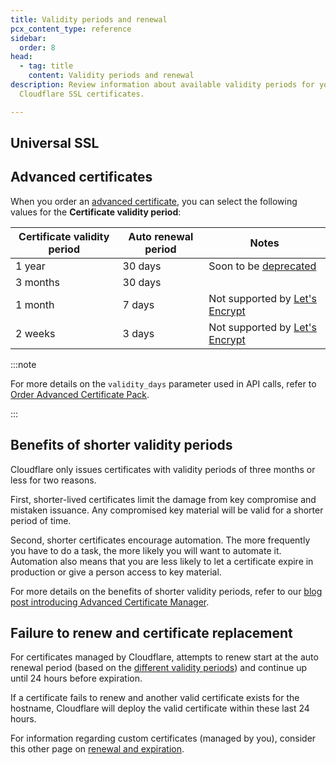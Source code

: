 ```yaml
---
title: Validity periods and renewal
pcx_content_type: reference
sidebar:
  order: 8
head:
  - tag: title
    content: Validity periods and renewal
description: Review information about available validity periods for your
  Cloudflare SSL certificates.

---
```



## Universal SSL

<Render file="universal-ssl-validity" />

## Advanced certificates

When you order an [advanced certificate](/ssl/edge-certificates/advanced-certificate-manager/manage-certificates/), you can select the following values for the **Certificate validity period**:

| Certificate validity period | Auto renewal period | Notes                                                                                  |
| --------------------------- | ------------------- | -------------------------------------------------------------------------------------- |
| 1 year                      | 30 days             | Soon to be [deprecated](/ssl/reference/migration-guides/digicert-update/)              |
| 3 months                    | 30 days             |                                                                                        |
| 1 month                     | 7 days              | Not supported by [Let's Encrypt](/ssl/reference/certificate-authorities/#lets-encrypt) |
| 2 weeks                     | 3 days              | Not supported by [Let's Encrypt](/ssl/reference/certificate-authorities/#lets-encrypt) |

:::note


For more details on the `validity_days` parameter used in API calls, refer to [Order Advanced Certificate Pack](/api/operations/certificate-packs-order-advanced-certificate-manager-certificate-pack).


:::

## Benefits of shorter validity periods

Cloudflare only issues certificates with validity periods of three months or less for two reasons.

First, shorter-lived certificates limit the damage from key compromise and mistaken issuance. Any compromised key material will be valid for a shorter period of time.

Second, shorter certificates encourage automation. The more frequently you have to do a task, the more likely you will want to automate it. Automation also means that you are less likely to let a certificate expire in production or give a person access to key material.

For more details on the benefits of shorter validity periods, refer to our [blog post introducing Advanced Certificate Manager](https://blog.cloudflare.com/advanced-certificate-manager/).

## Failure to renew and certificate replacement

For certificates managed by Cloudflare, attempts to renew start at the auto renewal period (based on the [different validity periods](/ssl/reference/certificate-validity-periods/#advanced-certificates)) and continue up until 24 hours before expiration.

If a certificate fails to renew and another valid certificate exists for the hostname, Cloudflare will deploy the valid certificate within these last 24 hours.

For information regarding custom certificates (managed by you), consider this other page on [renewal and expiration](/ssl/edge-certificates/custom-certificates/renewing/).

